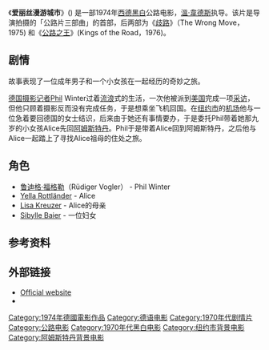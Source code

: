 {{Infobox film
| name           = Alice in the Cities
| image          = Alice in the Cities.jpg
| caption        = 海报
| director       = [[Wim_Wenders|Wim Wenders]]
| producer       = [[Peter_Genée|Peter Genée]] <br>[[Joachim_von_Mengershausen|Joachim von Mengershausen]]
| writer         = Wim Wenders<br/>[[Veith_von_Fürstenberg|Veith von Fürstenberg]]
| starring       = [[Rüdiger_Vogler|Rüdiger Vogler]]<br>[[Yella_Rottländer|Yella Rottländer]]
| music          =
| cinematography = [[Robby_Müller|Robby Müller]]
| editing        = [[Peter_Przygodda|Peter Przygodda]]
| distributor    =
| released       = 1974年
| runtime        = 110 分钟
| country        = [[西德|西德]]
| language       = [[德语|德语]]<br>[[英语|英语]]<br>[[荷兰语|荷兰语]]
| budget         =
}}

《'''爱丽丝漫游城市'''》({{lang-de|'''Alice in den Städten'''}}) 是一部1974年[[西德|西德]][[黑白电影|黑白]]公路电影，[[溫·韋德斯|溫·韋德斯]]执导。该片是导演拍摄的「公路片三部曲」的首部，后两部为《[[歧路|歧路]]》（The Wrong Move，1975) 和《[[公路之王|公路之王]]》(Kings of the Road，1976)。

== 剧情 ==
故事表现了一位成年男子和一个小女孩在一起经历的奇妙之旅。

[[德国|德国]][[摄影|摄影]][[记者|记者]]Phil Winter过着[[流浪|流浪]]式的生活，一次他被派到[[美国|美国]]完成一项[[采访|采访]]，但他只顾着摄影反而没有完成任务，于是想乘坐飞机回国。在[[纽约市|纽约市]]的[[机场|机场]]他与一位急着要回德国的女士结识，后来由于她还有事情要办，于是委托Phil带着她那九岁的小女孩Alice先回[[阿姆斯特丹|阿姆斯特丹]]。Phil于是带着Alice回到阿姆斯特丹，之后他与Alice一起踏上了寻找Alice祖母的住处之旅。

== 角色 ==
* [[鲁迪格·福格勒|鲁迪格·福格勒]]（Rüdiger Vogler） - Phil Winter
* [[Yella_Rottländer|Yella Rottländer]] - Alice
* [[Lisa_Kreuzer|Lisa Kreuzer]] - Alice的母亲
* [[Sibylle_Baier|Sibylle Baier]] - 一位妇女

==参考资料==
{{reflist}}

== 外部链接 ==
* [https://web.archive.org/web/20061231031622/http://www.wim-wenders.com/movies/movies_spec/aliceinthecities/aliceinthecities.htm Official website]
* {{Imdb title|id= 0069687 |title=Alice in the Cities}}

{{DEFAULTSORT:Alice In The Cities}}
[[Category:1974年德國電影作品|Category:1974年德國電影作品]]
[[Category:德语电影|Category:德语电影]]
[[Category:1970年代剧情片|Category:1970年代剧情片]]
[[Category:公路电影|Category:公路电影]]
[[Category:1970年代黑白电影|Category:1970年代黑白电影]]
[[Category:纽约市背景电影|Category:纽约市背景电影]]
[[Category:阿姆斯特丹背景电影|Category:阿姆斯特丹背景电影]]